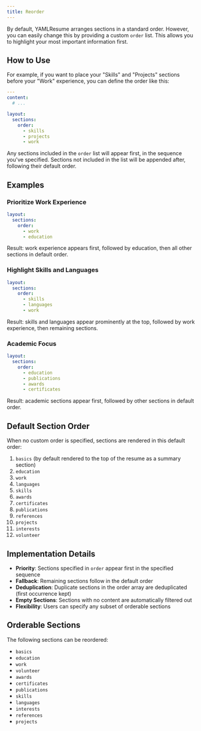 ```yaml
---
title: Reorder
---
```


By default, YAMLResume arranges sections in a standard order. However, you can
easily change this by providing a custom `order` list. This allows you to
highlight your most important information first.

## How to Use

For example, if you want to place your "Skills" and "Projects" sections before
your "Work" experience, you can define the order like this:

```yml lineNumbers title="resume.yml"
---
content:
  # ...

layout:
  sections:
    order:
      - skills
      - projects
      - work
```

Any sections included in the `order` list will appear first, in the sequence
you've specified. Sections not included in the list will be appended after,
following their default order.

## Examples

### Prioritize Work Experience

```yml lineNumbers
layout:
  sections:
    order:
      - work
      - education
```

Result: work experience appears first, followed by education, then all other
sections in default order.

### Highlight Skills and Languages

```yml lineNumbers
layout:
  sections:
    order:
      - skills
      - languages
      - work
```

Result: skills and languages appear prominently at the top, followed by work
experience, then remaining sections.

### Academic Focus

```yml lineNumbers
layout:
  sections:
    order:
      - education
      - publications
      - awards
      - certificates
```

Result: academic sections appear first, followed by other sections in default
order.

## Default Section Order

When no custom order is specified, sections are rendered in this default order:

1. `basics` (by default rendered to the top of the resume as a summary section)
2. `education`
3. `work`
4. `languages`
5. `skills`
6. `awards`
7. `certificates`
8. `publications`
9. `references`
10. `projects`
11. `interests`
12. `volunteer`

## Implementation Details

- **Priority**: Sections specified in `order` appear first in the specified
  sequence
- **Fallback**: Remaining sections follow in the default order
- **Deduplication**: Duplicate sections in the order array are deduplicated
  (first occurrence kept)
- **Empty Sections**: Sections with no content are automatically filtered out
- **Flexibility**: Users can specify any subset of orderable sections

## Orderable Sections

The following sections can be reordered:

- `basics`
- `education`
- `work`
- `volunteer`
- `awards`
- `certificates`
- `publications`
- `skills`
- `languages`
- `interests`
- `references`
- `projects`
